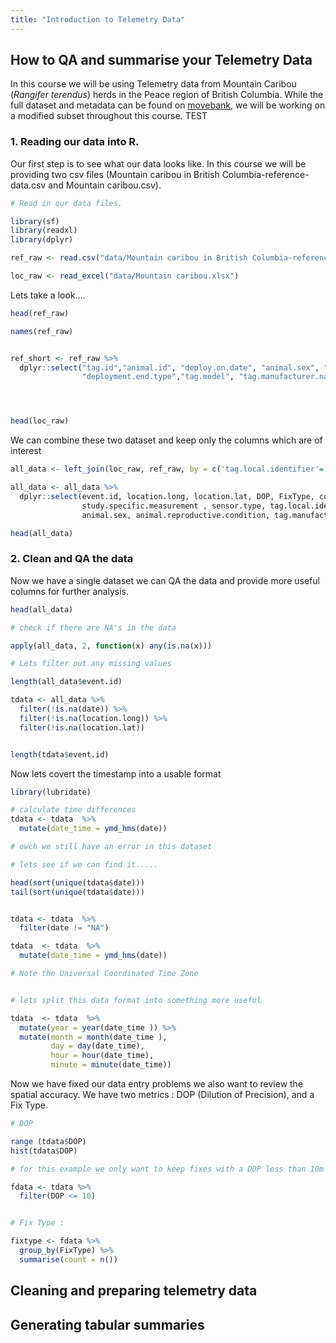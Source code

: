 ```yaml
---
title: "Introduction to Telemetry Data"
---
```


## How to QA and summarise your Telemetry Data

In this course we will be using Telemetry data from Mountain Caribou (*Rangifer terendus*) herds in the Peace region of British Columbia. While the full dataset and metadata can be found on [movebank](https://www.movebank.org/cms/webapp?gwt_fragment=page=studies,path=study216040785), we will be working on a modified subset throughout this course. TEST

### 1. Reading our data into R.

Our first step is to see what our data looks like. In this course we will be providing two csv files (Mountain caribou in British Columbia-reference-data.csv and Mountain caribou.csv).

```r
# Read in our data files.

library(sf)
library(readxl)
library(dplyr)

ref_raw <- read.csv("data/Mountain caribou in British Columbia-reference-data.csv")

loc_raw <- read_excel("data/Mountain caribou.xlsx")


```

Lets take a look....

```r

head(ref_raw)

names(ref_raw)


ref_short <- ref_raw %>%
  dplyr::select("tag.id","animal.id", "deploy.on.date", "animal.sex", "animal.reproductive.condition",
                "deployment.end.type","tag.model", "tag.manufacturer.name", "tag.serial.no"    )




head(loc_raw)


```

We can combine these two dataset and keep only the columns which are of interest

```r

all_data <- left_join(loc_raw, ref_raw, by = c('tag.local.identifier'= 'tag.id') )

all_data <- all_data %>% 
  dplyr::select(event.id, location.long, location.lat, DOP, FixType, comments ,
                study.specific.measurement , sensor.type, tag.local.identifier, date, animal.id,
                animal.sex, animal.reproductive.condition, tag.manufacturer.name, tag.model )

head(all_data)

```

### 2. Clean and QA the data

Now we have a single dataset we can QA the data and provide more useful columns for further analysis.

```r

head(all_data)

# check if there are NA's in the data 

apply(all_data, 2, function(x) any(is.na(x)))

# Lets filter out any missing values 

length(all_data$event.id)

tdata <- all_data %>% 
  filter(!is.na(date)) %>%
  filter(!is.na(location.long)) %>%
  filter(!is.na(location.lat))


length(tdata$event.id)

```

Now lets covert the timestamp into a usable format

```r

library(lubridate)

# calculate time differences
tdata <- tdata  %>%
  mutate(date_time = ymd_hms(date)) 

# owch we still have an error in this dataset

# lets see if we can find it..... 

head(sort(unique(tdata$date)))
tail(sort(unique(tdata$date)))


tdata <- tdata  %>% 
  filter(date != "NA")

tdata  <- tdata  %>%
  mutate(date_time = ymd_hms(date)) 

# Note the Universal Coordinated Time Zone


# lets split this data format into something more useful 

tdata  <- tdata  %>%
  mutate(year = year(date_time )) %>%
  mutate(month = month(date_time ),
         day = day(date_time),
         hour = hour(date_time),
         minute = minute(date_time))


```

Now we have fixed our data entry problems we also want to review the spatial accuracy. We have two metrics : DOP (Dilution of Precision), and a Fix Type.

```r
# DOP 

range (tdata$DOP)
hist(tdata$DOP)

# for this example we only want to keep fixes with a DOP less than 10m

fdata <- tdata %>% 
  filter(DOP <= 10)


# Fix Type : 

fixtype <- fdata %>% 
  group_by(FixType) %>%
  summarise(count = n())


```

## Cleaning and preparing telemetry data

## Generating tabular summaries
